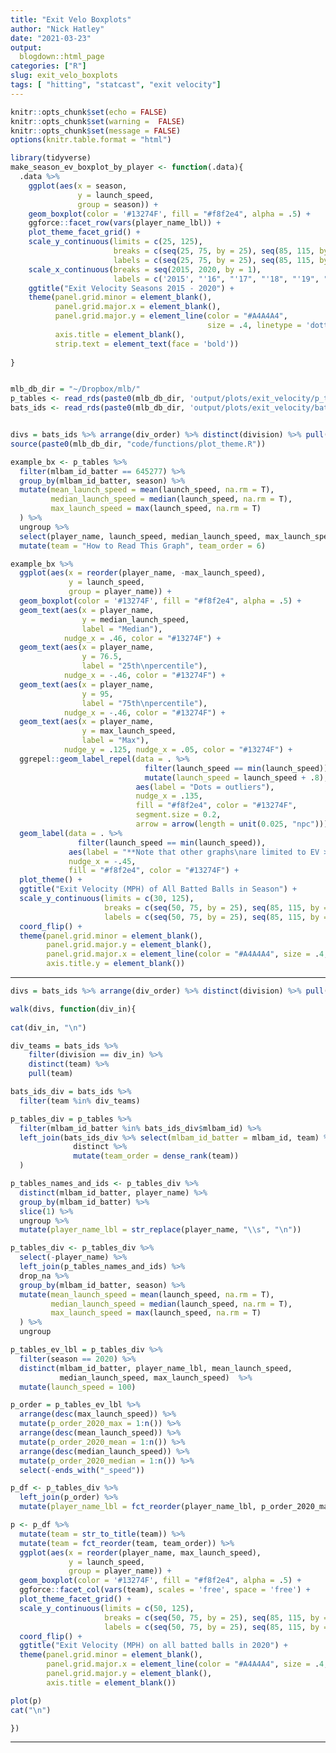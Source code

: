 ```yaml
---
title: "Exit Velo Boxplots"
author: "Nick Hatley"
date: "2021-03-23"
output:
  blogdown::html_page
categories: ["R"]
slug: exit_velo_boxplots
tags: [ "hitting", "statcast", "exit velocity"]
---
```

```r
knitr::opts_chunk$set(echo = FALSE)
knitr::opts_chunk$set(warning =  FALSE)
knitr::opts_chunk$set(message = FALSE)
options(knitr.table.format = "html")
```


```r
library(tidyverse)
make_season_ev_boxplot_by_player <- function(.data){
  .data %>% 
    ggplot(aes(x = season,
               y = launch_speed,
               group = season)) + 
    geom_boxplot(color = '#13274F', fill = "#f8f2e4", alpha = .5) +  
    ggforce::facet_row(vars(player_name_lbl)) + 
    plot_theme_facet_grid() +
    scale_y_continuous(limits = c(25, 125),
                       breaks = c(seq(25, 75, by = 25), seq(85, 115, by = 5)),
                       labels = c(seq(25, 75, by = 25), seq(85, 115, by = 5))) + 
    scale_x_continuous(breaks = seq(2015, 2020, by = 1),
                       labels = c('2015', "'16", "'17", "'18", "'19", "2020")) + 
    ggtitle("Exit Velocity Seasons 2015 - 2020") + 
    theme(panel.grid.minor = element_blank(),
          panel.grid.major.x = element_blank(),
          panel.grid.major.y = element_line(color = "#A4A4A4", 
                                            size = .4, linetype = 'dotted'),
          axis.title = element_blank(), 
          strip.text = element_text(face = 'bold'))
  
}


mlb_db_dir = "~/Dropbox/mlb/"
p_tables <- read_rds(paste0(mlb_db_dir, 'output/plots/exit_velocity/p_tables_2020.rds'))
bats_ids <- read_rds(paste0(mlb_db_dir, 'output/plots/exit_velocity/bats_ids.rds'))


divs = bats_ids %>% arrange(div_order) %>% distinct(division) %>% pull(division)
source(paste0(mlb_db_dir, "code/functions/plot_theme.R"))
```

```r
example_bx <- p_tables %>% 
  filter(mlbam_id_batter == 645277) %>% 
  group_by(mlbam_id_batter, season) %>% 
  mutate(mean_launch_speed = mean(launch_speed, na.rm = T),
         median_launch_speed = median(launch_speed, na.rm = T),
         max_launch_speed = max(launch_speed, na.rm = T)
  ) %>% 
  ungroup %>% 
  select(player_name, launch_speed, median_launch_speed, max_launch_speed) %>% 
  mutate(team = "How to Read This Graph", team_order = 6)

example_bx %>% 
  ggplot(aes(x = reorder(player_name, -max_launch_speed),
             y = launch_speed,
             group = player_name)) + 
  geom_boxplot(color = '#13274F', fill = "#f8f2e4", alpha = .5) +
  geom_text(aes(x = player_name,
                y = median_launch_speed,
                label = "Median"), 
            nudge_x = .46, color = "#13274F") + 
  geom_text(aes(x = player_name,
                y = 76.5,
                label = "25th\npercentile"), 
            nudge_x = -.46, color = "#13274F") + 
  geom_text(aes(x = player_name,
                y = 95,
                label = "75th\npercentile"), 
            nudge_x = -.46, color = "#13274F") + 
  geom_text(aes(x = player_name,
                y = max_launch_speed,
                label = "Max"), 
            nudge_y = .125, nudge_x = .05, color = "#13274F") +
  ggrepel::geom_label_repel(data = . %>% 
                              filter(launch_speed == min(launch_speed)) %>% 
                              mutate(launch_speed = launch_speed + .8),
                            aes(label = "Dots = outliers"),
                            nudge_x = .135, 
                            fill = "#f8f2e4", color = "#13274F",
                            segment.size = 0.2,
                            arrow = arrow(length = unit(0.025, "npc"))) +
  geom_label(data = . %>% 
               filter(launch_speed == min(launch_speed)),
             aes(label = "**Note that other graphs\nare limited to EV > 50"),
             nudge_x = -.45, 
             fill = "#f8f2e4", color = "#13274F") +
  plot_theme() +
  ggtitle("Exit Velocity (MPH) of All Batted Balls in Season") + 
  scale_y_continuous(limits = c(30, 125),
                     breaks = c(seq(50, 75, by = 25), seq(85, 115, by = 5)),
                     labels = c(seq(50, 75, by = 25), seq(85, 115, by = 5))) + 
  coord_flip() + 
  theme(panel.grid.minor = element_blank(),
        panel.grid.major.y = element_blank(),
        panel.grid.major.x = element_line(color = "#A4A4A4", size = .4, linetype = 'dotted'),
        axis.title.y = element_blank())

```
  
***********
  
```r
divs = bats_ids %>% arrange(div_order) %>% distinct(division) %>% pull(division)

walk(divs, function(div_in){
  
cat(div_in, "\n")

div_teams = bats_ids %>% 
    filter(division == div_in) %>%
    distinct(team) %>%
    pull(team)  

bats_ids_div = bats_ids %>% 
  filter(team %in% div_teams)  

p_tables_div = p_tables %>% 
  filter(mlbam_id_batter %in% bats_ids_div$mlbam_id) %>% 
  left_join(bats_ids_div %>% select(mlbam_id_batter = mlbam_id, team) %>% 
              distinct %>% 
              mutate(team_order = dense_rank(team))
  )

p_tables_names_and_ids <- p_tables_div %>% 
  distinct(mlbam_id_batter, player_name) %>% 
  group_by(mlbam_id_batter) %>% 
  slice(1) %>% 
  ungroup %>% 
  mutate(player_name_lbl = str_replace(player_name, "\\s", "\n")) 

p_tables_div <- p_tables_div %>% 
  select(-player_name) %>% 
  left_join(p_tables_names_and_ids) %>% 
  drop_na %>% 
  group_by(mlbam_id_batter, season) %>% 
  mutate(mean_launch_speed = mean(launch_speed, na.rm = T),
         median_launch_speed = median(launch_speed, na.rm = T),
         max_launch_speed = max(launch_speed, na.rm = T)
  ) %>% 
  ungroup 

p_tables_ev_lbl = p_tables_div %>%
  filter(season == 2020) %>% 
  distinct(mlbam_id_batter, player_name_lbl, mean_launch_speed, 
           median_launch_speed, max_launch_speed)  %>%
  mutate(launch_speed = 100)

p_order = p_tables_ev_lbl %>%  
  arrange(desc(max_launch_speed)) %>% 
  mutate(p_order_2020_max = 1:n()) %>%  
  arrange(desc(mean_launch_speed)) %>% 
  mutate(p_order_2020_mean = 1:n()) %>% 
  arrange(desc(median_launch_speed)) %>% 
  mutate(p_order_2020_median = 1:n()) %>% 
  select(-ends_with("_speed"))

p_df <- p_tables_div %>% 
  left_join(p_order) %>% 
  mutate(player_name_lbl = fct_reorder(player_name_lbl, p_order_2020_max))

p <- p_df %>% 
  mutate(team = str_to_title(team)) %>%
  mutate(team = fct_reorder(team, team_order)) %>% 
  ggplot(aes(x = reorder(player_name, max_launch_speed),
             y = launch_speed,
             group = player_name)) + 
  geom_boxplot(color = '#13274F', fill = "#f8f2e4", alpha = .5) + 
  ggforce::facet_col(vars(team), scales = 'free', space = 'free') + 
  plot_theme_facet_grid() +
  scale_y_continuous(limits = c(50, 125),
                     breaks = c(seq(50, 75, by = 25), seq(85, 115, by = 5)),
                     labels = c(seq(50, 75, by = 25), seq(85, 115, by = 5))) + 
  coord_flip() + 
  ggtitle("Exit Velocity (MPH) on all batted balls in 2020") + 
  theme(panel.grid.minor = element_blank(),
        panel.grid.major.x = element_line(color = "#A4A4A4", size = .4, linetype = 'dotted'),
        panel.grid.major.y = element_blank(),
        axis.title = element_blank())

plot(p)  
cat("\n")

})


```
  
***********
  
